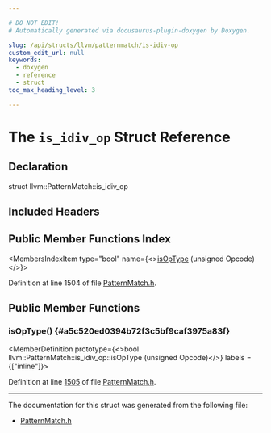 ```yaml
---

# DO NOT EDIT!
# Automatically generated via docusaurus-plugin-doxygen by Doxygen.

slug: /api/structs/llvm/patternmatch/is-idiv-op
custom_edit_url: null
keywords:
  - doxygen
  - reference
  - struct
toc_max_heading_level: 3

---
```





# The `is_idiv_op` Struct Reference

<DoxygenPage pluginConfig={pluginConfig}>



## Declaration

<CodeBlock>struct llvm::PatternMatch::is_idiv_op</CodeBlock>

## Included Headers

<IncludesList>
<IncludesListItem
  filePath="llvm/IR/PatternMatch.h"
  permalink="/docs/api/files/include/include/llvm/include/llvm/ir/patternmatch-h"
  isLocal="true" />
</IncludesList>

## Public Member Functions Index

<MembersIndex>

<MembersIndexItem
  type="bool"
  name={<><a href="#a5c520ed0394b72f3c5bf9caf3975a83f">isOpType</a> (unsigned Opcode)</>}>
</MembersIndexItem>

</MembersIndex>


Definition at line 1504 of file <a href="/docs/api/files/include/include/llvm/include/llvm/ir/patternmatch-h">PatternMatch.h</a>.

<SectionDefinition>

## Public Member Functions

### isOpType() {#a5c520ed0394b72f3c5bf9caf3975a83f}

<MemberDefinition
  prototype={<>bool llvm::PatternMatch::is&#95;idiv&#95;op::isOpType (unsigned Opcode)</>}
  labels = {["inline"]}>

Definition at line <a href="/docs/api/files/include/include/llvm/include/llvm/ir/patternmatch-h/#l01505">1505</a> of file <a href="/docs/api/files/include/include/llvm/include/llvm/ir/patternmatch-h">PatternMatch.h</a>.
</MemberDefinition>

</SectionDefinition>

<hr/>

The documentation for this struct was generated from the following file:

<ul>
<li><a href="/docs/api/files/include/include/llvm/include/llvm/ir/patternmatch-h">PatternMatch.h</a></li>
</ul>

</DoxygenPage>
